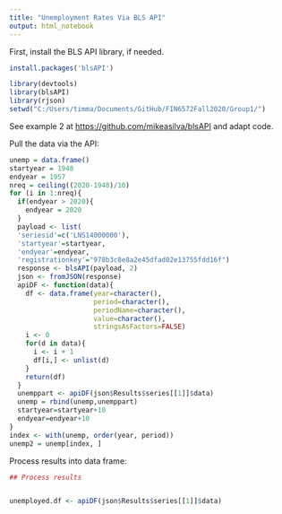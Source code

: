 ```yaml
---
title: "Unemployment Rates Via BLS API"
output: html_notebook
---
```


First, install the BLS API library, if needed.
```r
install.packages('blsAPI')
```

```r
library(devtools)
library(blsAPI)
library(rjson)
setwd("C:/Users/timma/Documents/GitHub/FIN6572Fall2020/Group1/")
```

See example 2 at <https://github.com/mikeasilva/blsAPI> and adapt code.

Pull the data via the API:
```r
unemp = data.frame()
startyear = 1948
endyear = 1957
nreq = ceiling((2020-1948)/10)
for (i in 1:nreq){
  if(endyear > 2020){
    endyear = 2020
  }
  payload <- list(
  'seriesid'=c('LNS14000000'),
  'startyear'=startyear,
  'endyear'=endyear,
  'registrationkey'="978b3c8e8a2e45dfad02e13755fdd16f")
  response <- blsAPI(payload, 2)
  json <- fromJSON(response)
  apiDF <- function(data){
    df <- data.frame(year=character(),
                     period=character(),
                     periodName=character(),
                     value=character(),
                     stringsAsFactors=FALSE)
    i <- 0
    for(d in data){
      i <- i + 1
      df[i,] <- unlist(d)
    }
    return(df)
  }
  unemppart <- apiDF(json$Results$series[[1]]$data)
  unemp = rbind(unemp,unemppart)
  startyear=startyear+10
  endyear=endyear+10
}
index <- with(unemp, order(year, period))
unemp2 = unemp[index, ]
```

Process results into data frame:
```r
## Process results


unemployed.df <- apiDF(json$Results$series[[1]]$data)
```


